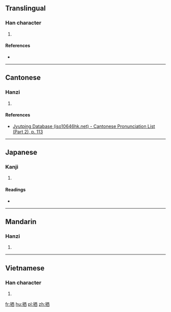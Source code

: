 ==Translingual==

===Han character===
{{Han char|rn=64|rad=手|as=06|sn=9|four=|canj=手一金田 (QMCW)|ids=⿰[[扌]][[西]]}}

# {{defn|Han|sort=手06}}

====References====
* {{Han ref|kx=0427.170|dkj=11986|dj=0776.140|hdz=31867.070|uh=62EA|ud=25322}}

----

==Cantonese==

===Hanzi===
{{yue-hanzi|jyut=[[cin1]]|y=chin1}}

# {{defn|lang=yue|sort=手06}}

====References====
*[http://www.iso10646hk.net/jp/document/download.jsp Jyutping Database (iso10646hk.net) - Cantonese Pronunciation List (Part 2), p. 113]

----

==Japanese==

===Kanji===
{{ja-kanji|grade=|rs=手06}}

# {{defn|lang=ja|sort=手06}}

====Readings====
* {{ja-readings|on=[[せん]] (sen), [[い]] (i)|kun=[[うつる]] (utsuru)}}

----

==Mandarin==

===Hanzi===
{{cmn-hanzi|pin=[[qiān]] ([[qian1]]), [[kuò]] ([[kuo4]])|wg=ch'ien<sup>1</sup>, k'uo<sup>4</sup>}}

# {{defn|lang=cmn|sort=手06}}

----

==Vietnamese==

===Han character===
{{vi-readings|rs=手06| hanviet = tay}}

# {{defn|lang=vi|sort=手06}}

[[fr:拪]]
[[hu:拪]]
[[pl:拪]]
[[zh:拪]]